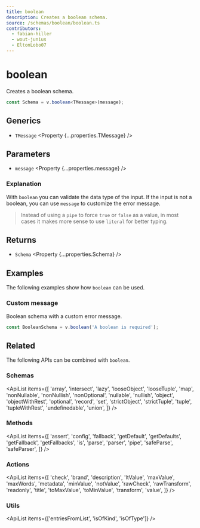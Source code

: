 ```yaml
---
title: boolean
description: Creates a boolean schema.
source: /schemas/boolean/boolean.ts
contributors:
  - fabian-hiller
  - wout-junius
  - EltonLobo07
---
```



# boolean

Creates a boolean schema.

```ts
const Schema = v.boolean<TMessage>(message);
```

## Generics

- `TMessage` <Property {...properties.TMessage} />

## Parameters

- `message` <Property {...properties.message} />

### Explanation

With `boolean` you can validate the data type of the input. If the input is not a boolean, you can use `message` to customize the error message.

> Instead of using a <Link href="../pipe/">`pipe`</Link> to force `true` or `false` as a value, in most cases it makes more sense to use <Link href="../literal/">`literal`</Link> for better typing.

## Returns

- `Schema` <Property {...properties.Schema} />

## Examples

The following examples show how `boolean` can be used.

### Custom message

Boolean schema with a custom error message.

```ts
const BooleanSchema = v.boolean('A boolean is required');
```

## Related

The following APIs can be combined with `boolean`.

### Schemas

<ApiList
  items={[
    'array',
    'intersect',
    'lazy',
    'looseObject',
    'looseTuple',
    'map',
    'nonNullable',
    'nonNullish',
    'nonOptional',
    'nullable',
    'nullish',
    'object',
    'objectWithRest',
    'optional',
    'record',
    'set',
    'strictObject',
    'strictTuple',
    'tuple',
    'tupleWithRest',
    'undefinedable',
    'union',
  ]}
/>

### Methods

<ApiList
  items={[
    'assert',
    'config',
    'fallback',
    'getDefault',
    'getDefaults',
    'getFallback',
    'getFallbacks',
    'is',
    'parse',
    'parser',
    'pipe',
    'safeParse',
    'safeParser',
  ]}
/>

### Actions

<ApiList
  items={[
    'check',
    'brand',
    'description',
    'ltValue',
    'maxValue',
    'maxWords',
    'metadata',
    'minValue',
    'notValue',
    'rawCheck',
    'rawTransform',
    'readonly',
    'title',
    'toMaxValue',
    'toMinValue',
    'transform',
    'value',
  ]}
/>

### Utils

<ApiList items={['entriesFromList', 'isOfKind', 'isOfType']} />
